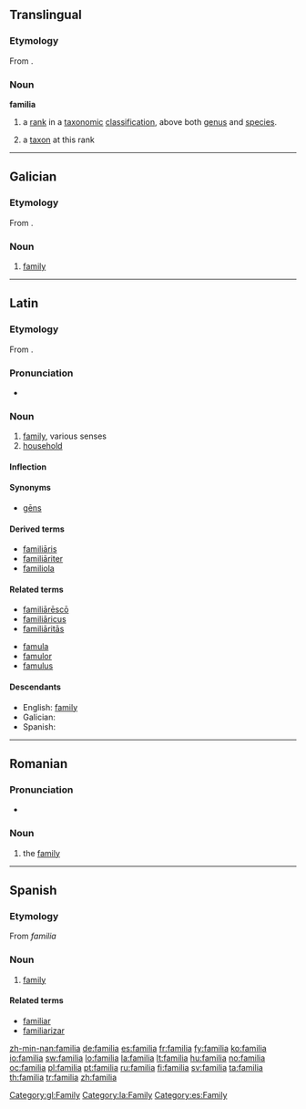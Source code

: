 ==Translingual==

===Etymology===
From {{etyl|la|mul}} {{term|familia|lang=la}}.

===Noun===
'''familia'''

# {{botany}} a [[rank]] in a [[taxonomic]] [[classification]], above both [[genus]] and [[species]].
# {{botany}} a [[taxon]] at this rank

----

==Galician==

===Etymology===
From {{etyl|la|gl}} {{term|familia|lang=la}}.

===Noun===
{{gl-noun|f}}

# [[family]]

[[Category:gl:Family]]

----

==Latin==

===Etymology===
From {{term|famulus|lang=la}}.

===Pronunciation===
* {{a|Classical}} {{IPA|/faˈmi.li.a/|lang=la}}

===Noun===
{{la-noun|familia|familiae|familiae|f|first}}

# [[family]], various senses
# [[household]]

====Inflection====
{{la-decl-1st|famili}}

====Synonyms====
* {{sense|family}} [[gens|gēns]]

====Derived terms====
* [[familiaris|familiāris]]
* [[familiariter|familiāriter]]
* [[familiola]]

====Related terms====
{{top2}}
* [[familiaresco|familiārēscō]]
* [[familiaricus|familiāricus]]
* [[familiaritas|familiāritās]]
{{mid2}}
* [[famula]]
* [[famulor]]
* [[famulus]]
{{bottom}}

====Descendants====
* English: [[family]]
* Galician: {{l|gl|familia}}
* Spanish: {{l|es|familia}}

[[Category:la:Family]]

----

==Romanian==

===Pronunciation===
* {{IPA|[fa'mi.li.a]|lang=ro}}

===Noun===
{{ro-noun-def|f|na|familie}}

# the [[family]]

----

==Spanish==

===Etymology===
From {{etyl|la}} ''familia''

===Noun===
{{es-noun-f}}

# [[family]]

====Related terms====
* [[familiar]]
* [[familiarizar]]

[[Category:es:Family]]

[[zh-min-nan:familia]]
[[de:familia]]
[[es:familia]]
[[fr:familia]]
[[fy:familia]]
[[ko:familia]]
[[io:familia]]
[[sw:familia]]
[[lo:familia]]
[[la:familia]]
[[lt:familia]]
[[hu:familia]]
[[no:familia]]
[[oc:familia]]
[[pl:familia]]
[[pt:familia]]
[[ru:familia]]
[[fi:familia]]
[[sv:familia]]
[[ta:familia]]
[[th:familia]]
[[tr:familia]]
[[zh:familia]]